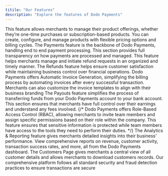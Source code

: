 ```yaml
---
titile: "Our Features"
description: "Explore the features of Dodo Payments"
---
```

<CardGroup cols={2}>
<Card title="Product Catalogue" img="/images/our-features/Product Catalog.webp" href="/features/product-catalog/overview" >
 This feature allows merchants to manage their product offerings, whether they’re one-time purchases or subscription-based products. You can create, configure, and manage products with flexible pricing options and billing cycles.
</Card>
<Card title="Payments" img="/images/our-features/Payments.webp" href="/features/transactions/payments" >
 The Payments feature is the backbone of Dodo Payments, handling end to end payment processing. This section provides full transparency on how payments are processed and managed.
</Card>
<Card title="Refunds" img="/images/our-features/Refunds.webp" href="/features/transactions/refunds" >
 This feature helps merchants manage and initiate refund requests in an organized and timely manner. The Refunds feature helps ensure customer satisfaction while maintaining business control over financial operations.
</Card>
<Card title="Invoicing" img="/images/our-features/Invoicing.webp" href ="/features/invoice-generation">
 Dodo Payments offers Automatic Invoice Generation, simplifying the billing process by automating invoices after every successful transaction. Merchants can also customize the invoice templates to align with their business branding
</Card>
<Card title="Payouts" img="/images/our-features/Payouts.webp" href="/features/payouts/overview" >
The Payouts feature simplifies the process of transferring funds from your Dodo Payments account to your bank account. This section ensures that merchants have full control over their earnings and understand any fees involved.
</Card>
{/* <Card title="User & Access Management" img="/images/our-features/image 6.png" href="/miscellaneous/user-access-and-management" >
Dodo Payments offers Role-Based Access Control (RBAC), allowing merchants to invite team members and assign specific permissions based on their role within the company. This feature ensures that sensitive information is protected while team members have access to the tools they need to perform their duties.
</Card> */}
<Card title="Analytics & Reporting" img="/images/our-features/Reports.webp" href="/features/analytics-and-reporting" >
The Analytics & Reporting feature gives merchants detailed insights into their business’ performance. View comprehensive reports on revenue, customer activity, transaction success rates, and more, all from the Dodo Payments dashboard.
</Card>
<Card title="Customers" img="/images/our-features/Customers.webp" href="/features/customers" >
The Customers Page gives merchants a central view of all customer details and allows merchants to download customers records.
</Card>
<Card title="Fraud Detection & Data  Security" img="/images/our-features/Fraud.webp" href="/features/fraud-detection">
Our comprehensive platform follows all standard security and fraud detection practices to ensure transactions are secure
</Card>
</CardGroup>